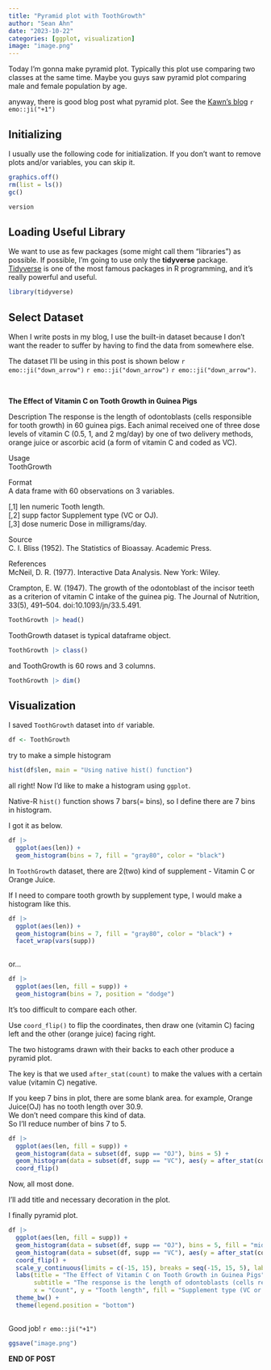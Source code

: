 ```yaml
---
title: "Pyramid plot with ToothGrowth"
author: "Sean Ahn"
date: "2023-10-22"
categories: [ggplot, visualization]
image: "image.png"
---
```


Today I'm gonna make pyramid plot. Typically this plot use comparing two classes at the same time. Maybe you guys saw pyramid plot comparing male and female population by age.  

anyway, there is good blog post what pyramid plot. See the [Kawn's blog](https://www.kwanlin.com/blog/series-visualization/pyramid-plot/) `r emo::ji("+1")`  

## Initializing

I usually use the following code for initialization. If you don't want to remove plots and/or variables, you can skip it.

```r
graphics.off()
rm(list = ls())
gc()

```

```r
version
```

## Loading Useful Library

We want to use as few packages (some might call them "libraries") as possible. If possible, I'm going to use only the **tidyverse** package. [Tidyverse](https://www.tidyverse.org) is one of the most famous packages in R programming, and it's really powerful and useful.

```r
library(tidyverse)

```

## Select Dataset

When I write posts in my blog, I use the built-in dataset because I don't want the reader to suffer by having to find the data from somewhere else.

The dataset I'll be using in this post is shown below `r emo::ji("down_arrow")` `r emo::ji("down_arrow")` `r emo::ji("down_arrow")`.

<br>

**The Effect of Vitamin C on Tooth Growth in Guinea Pigs** 

Description
The response is the length of odontoblasts (cells responsible for tooth growth) in 60 guinea pigs. Each animal received one of three dose levels of vitamin C (0.5, 1, and 2 mg/day) by one of two delivery methods, orange juice or ascorbic acid (a form of vitamin C and coded as VC).

Usage   
ToothGrowth  

Format  
A data frame with 60 observations on 3 variables.

[,1]	len	numeric	Tooth length.  
[,2]	supp	factor	Supplement type (VC or OJ).  
[,3]	dose	numeric	Dose in milligrams/day.  

Source  
C. I. Bliss (1952). The Statistics of Bioassay. Academic Press.

References  
McNeil, D. R. (1977). Interactive Data Analysis. New York: Wiley.

Crampton, E. W. (1947). The growth of the odontoblast of the incisor teeth as a criterion of vitamin C intake of the guinea pig. The Journal of Nutrition, 33(5), 491–504. doi:10.1093/jn/33.5.491.



```r
ToothGrowth |> head()
```

ToothGrowth dataset is typical dataframe object.   

```r
ToothGrowth |> class()
```

and ToothGrowth is 60 rows and 3 columns.    

```r
ToothGrowth |> dim()
```

## Visualization

I saved `ToothGrowth` dataset into `df` variable.  

```r
df <- ToothGrowth
```

try to make a simple histogram  

```r
hist(df$len, main = "Using native hist() function")
```

all right! Now I'd like to make a histogram using `ggplot`.  

Native-R `hist()` function shows 7 bars(= bins), so I define there are 7 bins in histogram.  

I got it as below.  

```r
df |> 
  ggplot(aes(len)) + 
  geom_histogram(bins = 7, fill = "gray80", color = "black")
```

In `ToothGrowth` dataset, there are 2(two) kind of supplement - Vitamin C or Orange Juice.  

If I need to compare tooth growth by supplement type, I would make a histogram like this.  

```r
df |> 
  ggplot(aes(len)) +
  geom_histogram(bins = 7, fill = "gray80", color = "black") +
  facet_wrap(vars(supp))
  
```

or...

```r
df |> 
  ggplot(aes(len, fill = supp)) +
  geom_histogram(bins = 7, position = "dodge")
```

It's too difficult to compare each other. 

Use `coord_flip()` to flip the coordinates, then draw one (vitamin C) facing left and the other (orange juice) facing right.  

The two histograms drawn with their backs to each other produce a pyramid plot.  

The key is that we used `after_stat(count)` to make the values with a certain value (vitamin C) negative.  

:::{.callout-tip}
If you keep 7 bins in plot, there are some blank area. for example, Orange Juice(OJ) has no tooth length over 30.9.   
We don't need compare this kind of data.  
So I'll reduce number of bins 7 to 5.
:::

```r
df |> 
  ggplot(aes(len, fill = supp)) +
  geom_histogram(data = subset(df, supp == "OJ"), bins = 5) +
  geom_histogram(data = subset(df, supp == "VC"), aes(y = after_stat(count)*-1), bins = 5) +
  coord_flip()

```

Now, all most done.

I'll add title and necessary decoration in the plot. 

I finally pyramid plot.  

```r
df |> 
  ggplot(aes(len, fill = supp)) +
  geom_histogram(data = subset(df, supp == "OJ"), bins = 5, fill = "midnightblue", color = "white") +
  geom_histogram(data = subset(df, supp == "VC"), aes(y = after_stat(count)*-1), bins = 5, fill = "darkred", color = "white") +
  coord_flip() +
  scale_y_continuous(limits = c(-15, 15), breaks = seq(-15, 15, 5), labels = abs(seq(-15, 15, 5))) +
  labs(title = "The Effect of Vitamin C on Tooth Growth in Guinea Pigs",
       subtitle = "The response is the length of odontoblasts (cells responsible for tooth growth) in 60 guinea pigs. \n Each animal received one of three dose levels of vitamin C (0.5, 1, and 2 mg/day) \n by one of two delivery methods, orange juice or ascorbic acid (a form of vitamin C \n and coded as VC).",
       x = "Count", y = "Tooth length", fill = "Supplement type (VC or OJ)") +
  theme_bw() +
  theme(legend.position = "bottom")
  
```

Good job! `r emo::ji("+1")`

```r
ggsave("image.png")
```

<div class="right">
__END OF POST__
</div>
